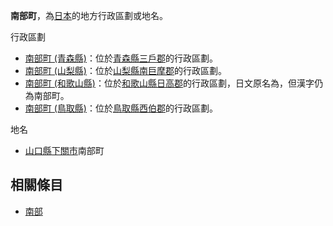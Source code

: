 {{disambig|N南|Cat=三字日本地名消歧義}}
'''南部町'''，為[[日本|日本]]的地方行政區劃或地名。

; 行政區劃
*[[南部町_(青森縣)|南部町 (青森縣)]]：位於[[青森縣|青森縣]][[三戶郡|三戶郡]]的行政區劃。
*[[南部町_(山梨縣)|南部町 (山梨縣)]]：位於[[山梨縣|山梨縣]][[南巨摩郡|南巨摩郡]]的行政區劃。
*[[南部町_(和歌山縣)|南部町 (和歌山縣)]]：位於[[和歌山縣|和歌山縣]][[日高郡_(和歌山縣)|日高郡]]的行政區劃，日文原名為{{lang|ja|みなべ町}}，但漢字仍為南部町。
*[[南部町_(鳥取縣)|南部町 (鳥取縣)]]：位於[[鳥取縣|鳥取縣]][[西伯郡|西伯郡]]的行政區劃。

; 地名
* [[山口縣|山口縣]][[下關市|下關市]]南部町

==相關條目==
* [[南部|南部]]